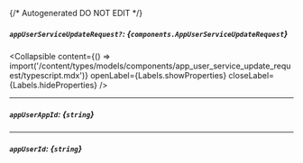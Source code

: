 {/* Autogenerated DO NOT EDIT  */}

##### `appUserServiceUpdateRequest?`: *{`components.AppUserServiceUpdateRequest`}*

<Collapsible content={() => import('/content/types/models/components/app_user_service_update_request/typescript.mdx')} openLabel={Labels.showProperties} closeLabel={Labels.hideProperties} />


---
##### `appUserAppId`: *{`string`}*

---
##### `appUserId`: *{`string`}*


